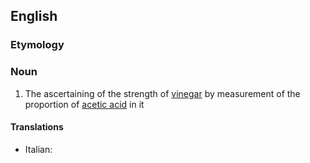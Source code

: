 ==English==

===Etymology===
{{suffix|en|acetic|alt1=aceti(c)|metry}}

===Noun===
{{en-noun|-}}

# {{lb|en|obsolete}} The ascertaining of the strength of [[vinegar]] by measurement of the proportion of [[acetic acid]] in it
#: {{rfquotek|lang=en|Ure}}

====Translations====
{{trans-top}}
* Italian: {{t|it|acetimetria|f}}
{{trans-mid}}
{{trans-bottom}}